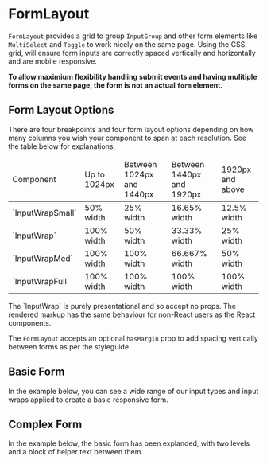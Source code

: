 
<Meta of={FormLayoutStories} />

# FormLayout

`FormLayout` provides a grid to group `InputGroup` and other form elements like `MultiSelect` and `Toggle` to work nicely on the same page. Using the CSS grid, will ensure form inputs are correctly spaced vertically and horizontally and are mobile responsive.

**To allow maximium flexibility handling submit events and having mulitiple forms on the same page, the form is not an actual `form` element.**

## Form Layout Options

There are four breakpoints and four form layout options depending on how many columns you wish your component to span at each resolution. See the table below for explanations;

<table>
  <thead>
    <tr>
      <td>Component</td>
      <td>Up to 1024px</td>
      <td>Between 1024px and 1440px</td>
      <td>Between 1440px and 1920px</td>
      <td>1920px and above</td>
    </tr>
  </thead>
  <tbody>
    <tr>
      <td>`InputWrapSmall`</td>
      <td>50% width</td>
      <td>25% width</td>
      <td>16.65% width</td>
      <td>12.5% width</td>
    </tr>
    <tr>
      <td>`InputWrap`</td>
      <td>100% width</td>
      <td>50% width</td>
      <td>33.33% width</td>
      <td>25% width</td>
    </tr>
    <tr>
      <td>`InputWrapMed`</td>
      <td>100% width</td>
      <td>100% width</td>
      <td>66.667% width</td>
      <td>50% width</td>
    </tr>
    <tr>
      <td>`InputWrapFull`</td>
      <td>100% width</td>
      <td>100% width</td>
      <td>100% width</td>
      <td>100% width</td>
    </tr>
  </tbody>
</table>
The `InputWrap` is purely presentational and so accept no props. The rendered markup has the same behaviour for non-React
users as the React components.

The `FormLayout` accepts an optional `hasMargin` prop to add spacing vertically between forms as per the styleguide.

<Controls />

## Basic Form

In the example below, you can see a wide range of our input types and input wraps applied to create a basic responsive form.

<Canvas of={FormLayoutStories.BasicForm} />

<RenderHtmlMarkup of={FormLayoutStories.BasicForm} />

## Complex Form

In the example below, the basic form has been explanded, with two levels and a block of helper text between them.

<Canvas of={FormLayoutStories.ComplexForm} />

<RenderHtmlMarkup of={FormLayoutStories.ComplexForm} />
